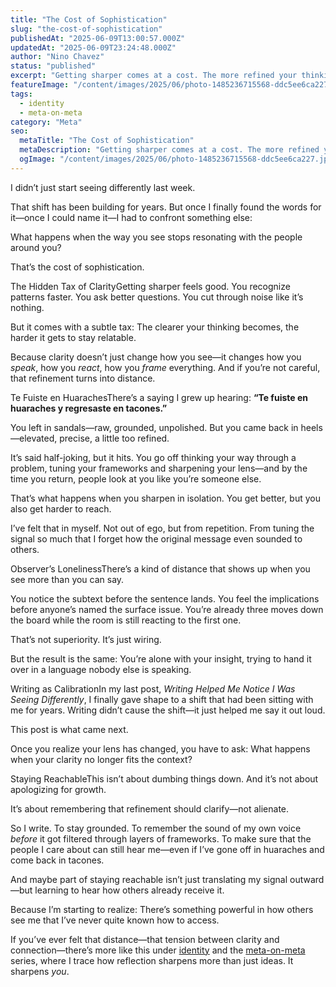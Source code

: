 ```yaml
---
title: "The Cost of Sophistication"
slug: "the-cost-of-sophistication"
publishedAt: "2025-06-09T13:00:57.000Z"
updatedAt: "2025-06-09T23:24:48.000Z"
author: "Nino Chavez"
status: "published"
excerpt: "Getting sharper comes at a cost. The more refined your thinking becomes, the more you risk drifting into isolation. This post explores the hidden tax of clarity—and what it means to stay reachable without dumbing yourself down."
featureImage: "/content/images/2025/06/photo-1485236715568-ddc5ee6ca227.jpeg"
tags:
  - identity
  - meta-on-meta
category: "Meta"
seo:
  metaTitle: "The Cost of Sophistication"
  metaDescription: "Getting sharper comes at a cost. The more refined your thinking becomes, the more you risk drifting into isolation. This post explores the hidden tax of clarity—and what it means to stay reachable without dumbing yourself down."
  ogImage: "/content/images/2025/06/photo-1485236715568-ddc5ee6ca227.jpeg"
---
```


I didn’t just start seeing differently last week.

That shift has been building for years.
But once I finally found the words for it—once I could name it—I had to confront something else:

What happens when the way you see stops resonating with the people around you?

That’s the cost of sophistication.

The Hidden Tax of ClarityGetting sharper feels good.
You recognize patterns faster. You ask better questions. You cut through noise like it’s nothing.

But it comes with a subtle tax:
The clearer your thinking becomes, the harder it gets to stay relatable.

Because clarity doesn’t just change how you see—it changes how you *speak*, how you *react*, how you *frame* everything.
And if you’re not careful, that refinement turns into distance.

Te Fuiste en HuarachesThere’s a saying I grew up hearing:
**“Te fuiste en huaraches y regresaste en tacones.”**

You left in sandals—raw, grounded, unpolished.
But you came back in heels—elevated, precise, a little too refined.

It’s said half-joking, but it hits.
You go off thinking your way through a problem, tuning your frameworks and sharpening your lens—and by the time you return, people look at you like you’re someone else.

That’s what happens when you sharpen in isolation.
You get better, but you also get harder to reach.

I’ve felt that in myself.
Not out of ego, but from repetition. From tuning the signal so much that I forget how the original message even sounded to others.

Observer’s LonelinessThere’s a kind of distance that shows up when you see more than you can say.

You notice the subtext before the sentence lands.
You feel the implications before anyone’s named the surface issue.
You’re already three moves down the board while the room is still reacting to the first one.

That’s not superiority. It’s just wiring.

But the result is the same:
You’re alone with your insight, trying to hand it over in a language nobody else is speaking.

Writing as CalibrationIn my last post, *Writing Helped Me Notice I Was Seeing Differently*, I finally gave shape to a shift that had been sitting with me for years. Writing didn’t cause the shift—it just helped me say it out loud.

This post is what came next.

Once you realize your lens has changed, you have to ask:
What happens when your clarity no longer fits the context?

Staying ReachableThis isn’t about dumbing things down.
And it’s not about apologizing for growth.

It’s about remembering that refinement should clarify—not alienate.

So I write.
To stay grounded.
To remember the sound of my own voice *before* it got filtered through layers of frameworks.
To make sure that the people I care about can still hear me—even if I’ve gone off in huaraches and come back in tacones.

And maybe part of staying reachable isn’t just translating my signal outward—but learning to hear how others already receive it.

Because I’m starting to realize:
There’s something powerful in how others see me that I’ve never quite known how to access.

If you’ve ever felt that distance—that tension between clarity and connection—there’s more like this under [identity](/tag/identity/) and the [meta-on-meta](/tag/meta-on-meta/) series, where I trace how reflection sharpens more than just ideas. It sharpens *you*.
